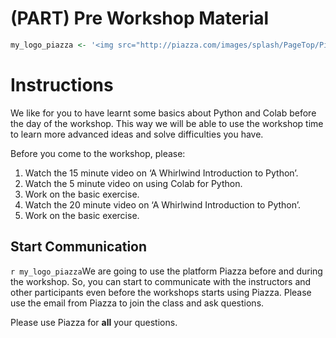# (PART) Pre Workshop Material

```r
my_logo_piazza <- '<img src="http://piazza.com/images/splash/PageTop/Piazza-Icon.png" class="float-right" width="110px"/>'
```


# Instructions {.unnumbered}

We like for you to have learnt some basics about Python and Colab before the day of the workshop. This way we will be able to use the workshop time to learn more advanced ideas and solve difficulties you have. 

Before you come to the workshop, please:

1. Watch the 15 minute video on 'A Whirlwind Introduction to Python'.
1. Watch the 5 minute video on using Colab for Python.
1. Work on the basic exercise.
1. Watch the 20 minute video on 'A Whirlwind Introduction to Python'.
1. Work on the basic exercise.

## Start Communication {.unnumbered}

`r my_logo_piazza`We are going to use the platform Piazza before and during the workshop. So, you can start to communicate with the instructors and other participants even before the workshops starts using Piazza. Please use the email from Piazza to join the class and ask questions. 

Please use Piazza for **all** your questions.
